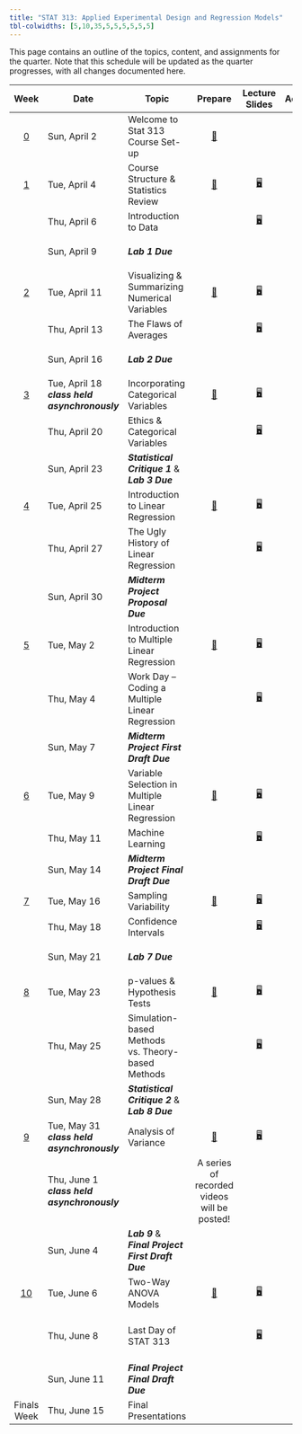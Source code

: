 ```yaml
---
title: "STAT 313: Applied Experimental Design and Regression Models"
tbl-colwidths: [5,10,35,5,5,5,5,5,5]
---
```


This page contains an outline of the topics, content, and assignments for the quarter. Note that this schedule will be updated as the quarter progresses, with all changes documented here.

::: column-screen-inset-right
|          Week           | Date                                          | Topic                                                   |                   Prepare                    |                        Lecture Slides                         |                                                                                                                                            Activity                                                                                                                                             |                                         Lab                                          |                                                   Critique                                                    |                                                                               Project                                                                               |
|:-----------------------:|-----------------------------------------------|---------------------------------------------------------|:--------------------------------------------:|:-------------------------------------------------------------:|:-----------------------------------------------------------------------------------------------------------------------------------------------------------------------------------------------------------------------------------------------------------------------------------------------:|:------------------------------------------------------------------------------------:|:-------------------------------------------------------------------------------------------------------------:|:-------------------------------------------------------------------------------------------------------------------------------------------------------------------:|
|  [0](weeks/week-0.qmd)  | Sun, April 2                                  | Welcome to Stat 313 Course Set-up                       |    [📖](weeks/week-0.qmd "Course Set-up")    |                                                               |                                                                                                                                                                                                                                                                                                 |                                                                                      |                                                                                                               |                                                                                                                                                                     |
|  [1](weeks/week-1.qmd)  | Tue, April 4                                  | Course Structure & Statistics Review                    |  [📖](weeks/week-1.qmd "Week 1 Coursework")  |   [🖥](slides/week1-day1.qmd "Week 1 Review Lecture Slides")   |                                                                                                                                                                                                                                                                                                 |                                                                                      |                                                                                                               |                                                                                                                                                                     |
|                         | Thu, April 6                                  | Introduction to Data                                    |                                              |     [🖥](slides/week1-day2.qmd "Week 1 Review Lab Slides")     |                                                                                                                                                                                                                                                                                                 |                             [💻](labs/lab-1.qmd "Lab 1")                             |                                                                                                               |                                                                                                                                                                     |
|                         | Sun, April 9                                  | ***Lab 1 Due***                                         |                                              |                                                               |                                                                                                                                                                                                                                                                                                 | [💻](labs/lab-1.qmd "Lab 1") </br> [🗝](https://canvas.calpoly.edu "Cal Poly Canvas") |                                                                                                               |                                                                                                                                                                     |
|  [2](weeks/week-2.qmd)  | Tue, April 11                                 | Visualizing & Summarizing Numerical Variables           |  [📖](weeks/week-2.qmd "Week 2 Coursework")  |   [🖥](slides/week2-day1.qmd "Week 2 Review Lecture Slides")   |                                                                                                                                                                                                                                                                                                 |                                                                                      |                                                                                                               |                                                                                                                                                                     |
|                         | Thu, April 13                                 | The Flaws of Averages                                   |                                              |     [🖥](slides/week2-day2.qmd "Week 2 Review Lab Slides")     |                                                                                                                                                                                                                                                                                                 |                             [💻](labs/lab-2.qmd "Lab 2")                             |                                                                                                               |                                                                                                                                                                     |
|                         | Sun, April 16                                 | ***Lab 2 Due***                                         |                                              |                                                               |                                                                                                                                                                                                                                                                                                 | [💻](labs/lab-2.qmd "Lab 1") </br> [🗝](https://canvas.calpoly.edu "Cal Poly Canvas") |                                                                                                               |                                                                                                                                                                     |
|  [3](weeks/week-3.qmd)  | Tue, April 18 ***class held asynchronously*** | Incorporating Categorical Variables                     |  [📖](weeks/week-3.qmd "Week 3 Courswork")   | [🖥](slides/week3-day1-alt.qmd "Week 3 Review Lecture Slides") |                                                                                                                                                                                                                                                                                                 |                                                                                      |                                                                                                               |                                                                                                                                                                     |
|                         | Thu, April 20                                 | Ethics & Categorical Variables                          |                                              |   [🖥](slides/week3-day2-alt.qmd "Week 3 Review Lab Slides")   |                                                                                                                                                                                                                                                                                                 |                             [💻](labs/lab-3.qmd "Lab 3")                             |                             [✍](critique/critique-1.qmd "Statistical Critique 1")                             |                                                                                                                                                                     |
|                         | Sun, April 23                                 | ***Statistical Critique 1*** & </br> ***Lab 3 Due***    |                                              |                                                               |                                                                                                                                                                                                                                                                                                 | [💻](labs/lab-1.qmd "Lab 1") </br> [🗝](https://canvas.calpoly.edu "Cal Poly Canvas") | [✍](critique/critique-1.qmd "Statistical Critique 1") </br> [🗝](https://canvas.calpoly.edu "Cal Poly Canvas") |                                                                                                                                                                     |
|  [4](weeks/week-4.qmd)  | Tue, April 25                                 | Introduction to Linear Regression                       |  [📖](weeks/week-4.qmd "Week 4 Coursework")  |   [🖥](slides/week4-day1.qmd "Week 4 Review Lecture Slides")   |                                                                                                                                                                                                                                                                                                 |                                                                                      |                                                                                                               |                                                                                                                                                                     |
|                         | Thu, April 27                                 | The Ugly History of Linear Regression                   |                                              |     [🖥](slides/week4-day2.qmd "Week 4 Review Lab Slides")     |                                                                                                                                                                                                                                                                                                 |                             [💻](labs/lab-4.qmd "Lab 4")                             |                                                                                                               |                                                    [📁](project/midterm-proposal.qmd "Midterm Project Proposal")                                                    |
|                         | Sun, April 30                                 | ***Midterm Project Proposal Due***                      |                                              |                                                               |                                                                                                                                                                                                                                                                                                 |                                                                                      |                                                                                                               |                        [📁](project/midterm-proposal.qmd "Midterm Project Proposal") </br> [🗝](https://canvas.calpoly.edu "Cal Poly Canvas")                        |
|  [5](weeks/week-5.qmd)  | Tue, May 2                                    | Introduction to Multiple Linear Regression              |  [📖](weeks/week-5.qmd "Week 5 Coursework")  |   [🖥](slides/week5-day1.qmd "Week 5 Review Lecture Slides")   |                                                                                                                                                                                                                                                                                                 |                                                                                      |                                                                                                               |                                                                                                                                                                     |
|                         | Thu, May 4                                    | Work Day -- Coding a Multiple Linear Regression         |                                              |  [🖥](slides/week5-day2.qmd "Midterm Project Warm-up Slides")  |                                                                                                   [📋](activity/week-5-sample-selection.qmd "Sample Selection & Scope of Inference Activity")                                                                                                   |                                                                                      |                                                                                                               | [📁](project/midterm-project-directions.qmd "Midterm Project Instructions") </br> [✅](project/midterm-project-grading-rubric.qmd "Midterm Project Grading Rubric") |
|                         | Sun, May 7                                    | ***Midterm Project First Draft Due***                   |                                              |                                                               |                                                                                                                                                                                                                                                                                                 |                                                                                      |                                                                                                               |                 [📁](project/midterm-project-directions.qmd "Midterm Project Instructions") </br> [🗝](https://canvas.calpoly.edu "Cal Poly Canvas")                 |
|  [6](weeks/week-6.qmd)  | Tue, May 9                                    | Variable Selection in Multiple Linear Regression        |  [📖](weeks/week-6.qmd "Week 6 Coursework")  |   [🖥](slides/week6-day1.qmd "Week 6 Review Lecture Slides")   |                                                                                                              [📋](activity/week-6-model-selection.qmd "Model Selection Activity")                                                                                                               |                                                                                      |                                                                                                               |                                                                                                                                                                     |
|                         | Thu, May 11                                   | Machine Learning                                        |                                              |     [🖥](slides/week6-day2.qmd "Week 6 Lab Review Slides")     |                                                                                                                                                                                                                                                                                                 |                             [💻](labs/lab-6.qmd "Lab 6")                             |                                                                                                               |                                                                                                                                                                     |
|                         | Sun, May 14                                   | ***Midterm Project Final Draft Due***                   |                                              |                                                               |                                                                                                                                                                                                                                                                                                 |                                                                                      |                                                                                                               |              [📁](project/midterm-project-grading-rubric.qmd "Midterm Project Grading Rubric") </br> [🗝](https://canvas.calpoly.edu "Cal Poly Canvas")              |
|  [7](weeks/week-7.qmd)  | Tue, May 16                                   | Sampling Variability                                    |  [📖](weeks/week-7.qmd "Week 7 Coursework")  |   [🖥](slides/week7-day1.qmd "Week 7 Review Lecture Slides")   |                                                                                                            [📋](activity/week-7-sampling-activity.qmd "Exploring Sampling Concepts")                                                                                                            |                                                                                      |                                                                                                               |                                                                                                                                                                     |
|                         | Thu, May 18                                   | Confidence Intervals                                    |                                              |     [🖥](slides/week7-day2.qmd "Week 6 Lab Review Slides")     |                                                                                                                                                                                                                                                                                                 |                             [💻](labs/lab-7.qmd "Lab 7")                             |                                                                                                               |                                                                                                                                                                     |
|                         | Sun, May 21                                   | ***Lab 7 Due***                                         |                                              |                                                               |                                                                                                                                                                                                                                                                                                 | [💻](labs/lab-7.qmd "Lab 7") </br> [🗝](https://canvas.calpoly.edu "Cal Poly Canvas") |                                                                                                               |                                                                                                                                                                     |
|  [8](weeks/week-8.qmd)  | Tue, May 23                                   | p-values & Hypothesis Tests                             |  [📖](weeks/week-8.qmd "Week 8 Coursework")  |   [🖥](slides/week8-day1.qmd "Week 8 Review Lecture Slides")   |                                                                                                                                                                                                                                                                                                 |                                                                                      |                                                                                                               |                                                                                                                                                                     |
|                         | Thu, May 25                                   | Simulation-based Methods vs. Theory-based Methods       |                                              |     [🖥](slides/week8-day2.qmd "Week 8 Lab Review Slides")     |                                                                                                                                                                                                                                                                                                 |                             [💻](labs/lab-8.qmd "Lab 8")                             |                             [✍](critique/critique-2.qmd "Statistical Critique 2")                             |                                                                                                                                                                     |
|                         | Sun, May 28                                   | ***Statistical Critique 2*** & </br> ***Lab 8 Due***    |                                              |                                                               |                                                                                                                                                                                                                                                                                                 | [💻](labs/lab-8.qmd "Lab 7") </br> [🗝](https://canvas.calpoly.edu "Cal Poly Canvas") | [✍](critique/critique-2.qmd "Statistical Critique 2") </br> [🗝](https://canvas.calpoly.edu "Cal Poly Canvas") |                                                                                                                                                                     |
|  [9](weeks/week-9.qmd)  | Tue, May 31 ***class held asynchronously***   | Analysis of Variance                                    |  [📖](weeks/week-9.qmd "Week 9 Coursework")  |   [🖥](slides/week9-day1.qmd "Week 8 Review Lecture Slides")   |                                                                                                                                                                                                                                                                                                 |                                                                                      |                                                                                                               |                                                                                                                                                                     |
|                         | Thu, June 1 ***class held asynchronously***   |                                                         | A series of recorded videos will be posted!  |                                                               |                                                                                                                                                                                                                                                                                                 |                             [💻](labs/lab-9.qmd "Lab 9")                             |                                                                                                               |                                                             [📁](project/final-project-directions.qmd)                                                              |
|                         | Sun, June 4                                   | ***Lab 9*** & </br> ***Final Project First Draft Due*** |                                              |                                                               |                                                                                                                                                                                                                                                                                                 | [💻](labs/lab-9.qmd "Lab 7") </br> [🗝](https://canvas.calpoly.edu "Cal Poly Canvas") |                                                                                                               |                                 [📁](project/final-project-directions.qmd) </br> [🗝](https://canvas.calpoly.edu "Cal Poly Canvas")                                  |
| [10](weeks/week-10.qmd) | Tue, June 6                                   | Two-Way ANOVA Models                                    | [📖](weeks/week-10.qmd "Week 10 Coursework") |  [🖥](slides/week10-day1.qmd "Week 10 Review Lecture Slides")  |                                                                                                                                                                                                                                                                                                 |                                                                                      |                                                                                                               |                                                                                                                                                                     |
|                         | Thu, June 8                                   | Last Day of STAT 313                                    |                                              |     [🖥](slides/week10-day2.qmd "Week 10 Farewell Slides")     | [📋](project/final-project-help/assess_independence.qmd "Help on Assessing Independence") </br> [📋](project/final-project-help/twa-model-selection-process.qmd "Help on Model Selection Process") </br> [📋](project/final-project-help/no-gos.qmd "Things that don't belong in your report!") |                                                                                      |                                                                                                               |   [📁](project/final-project-directions.qmd "Midterm Project Instructions") </br> [✅](project/final-project-grading-rubric.qmd "Midterm Project Grading Rubric")   |
|                         | Sun, June 11                                  | ***Final Project Final Draft Due***                     |                                              |                                                               |                                                                                                                                                                                                                                                                                                 |                                                                                      |                                                                                                               |                  [📁](project/final-project-directions.qmd "Midterm Project Instructions") </br> [🗝](https://canvas.calpoly.edu "Cal Poly Canvas")                  |
|       Finals Week       | Thu, June 15                                  | Final Presentations                                     |                                              |                                                               |                                                                                                                                                                                                                                                                                                 |                                                                                      |                                                                                                               |                                  [📁](project/final-presentations/presentation-instructions.qmd "Final Presentation Instructions")                                  |
:::
